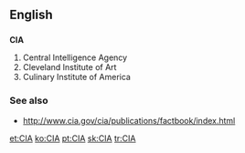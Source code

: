 ==English==

==={{initialism}}===
{{wikipedia}}
'''CIA'''

# Central Intelligence Agency
# Cleveland Institute of Art
# Culinary Institute of America

===See also===
*http://www.cia.gov/cia/publications/factbook/index.html

[[et:CIA]]
[[ko:CIA]]
[[pt:CIA]]
[[sk:CIA]]
[[tr:CIA]]